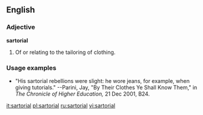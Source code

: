 ==English==

===Adjective===
'''sartorial'''
# Of or relating to the tailoring of clothing.  

===Usage examples===
*"His sartorial rebellions were slight: he wore jeans, for example, when giving tutorials."  --Parini, Jay, "By Their Clothes Ye Shall Know Them," in ''The Chronicle of Higher Education,'' 21 Dec 2001, B24.

[[it:sartorial]]
[[pl:sartorial]]
[[ru:sartorial]]
[[vi:sartorial]]